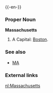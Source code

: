 {{wikipedia}}
{{-en-}}

===Proper Noun===
'''Massachusetts'''
#A {{USstate}}  Capital: [[Boston]].
===See also===
*[[MA]]
===External links===
{{pedialite}}

[[nl:Massachusetts]]